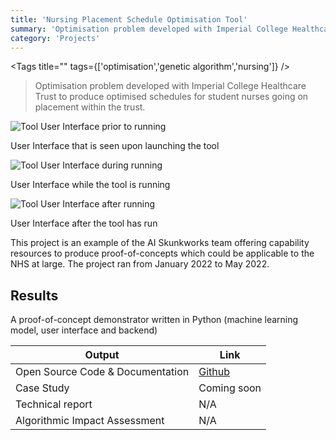 ```yaml
---
title: 'Nursing Placement Schedule Optimisation Tool'
summary: 'Optimisation problem developed with Imperial College Healthcare Trust to produce optimised schedules for student nurses going on placement within the trust.'
category: 'Projects'
---
```


<Tags title="" tags={['optimisation','genetic algorithm','nursing']} />

> Optimisation problem developed with Imperial College Healthcare Trust to produce optimised schedules for student nurses going on placement within the trust.

![Tool User Interface prior to running](images/nursing-placement-optimisation/ui-before-running.png)

User Interface that is seen upon launching the tool

![Tool User Interface during running](images/nursing-placement-optimisation/ui-during-running.png)

User Interface while the tool is running

![Tool User Interface after running](images/nursing-placement-optimisation/ui-after-running.png)

User Interface after the tool has run

This project is an example of the AI Skunkworks team offering capability resources to produce proof-of-concepts which could be applicable to the NHS at large. The project ran from January 2022 to May 2022.

## Results

A proof-of-concept demonstrator written in Python (machine learning model, user interface and backend)

Output|Link
---|---
Open Source Code & Documentation|[Github](https://github.com/nhsx/skunkworks-nursing-placement-schedule-optimisation)
Case Study|Coming soon
Technical report|N/A
Algorithmic Impact Assessment|N/A
